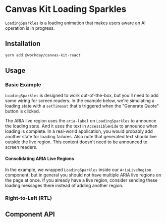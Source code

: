 

<Meta of={LoadingSparklesStories} />

# Canvas Kit Loading Sparkles

`LoadingSparkles` is a loading animation that makes users aware an AI operation is in progress.

## Installation

```sh
yarn add @workday/canvas-kit-react
```

## Usage

### Basic Example

`LoadingSparkles` is designed to work out-of-the-box, but you'll need to add some wiring for screen
readers. In the example below, we're simulating a loading state with a `setTimeout` that's triggered
when the "Generate Quote" button is clicked.

The ARIA live region uses the `aria-label` on `LoadingSparkles` to announce the loading state. And
it uses the text in `AccessibleHide` to announce when loading is complete. In a real-world
application, you would probably add another state for loading failures. Also note that generated
text should live outside the live region. This content doesn't need to be announced to screen
readers.

#### Consolidating ARIA Live Regions

In the example, we wrapped `LoadingSparkles` inside our `AriaLiveRegion` component, but in general
you should not have multiple ARIA live regions on the page at once. If you already have a live
region, consider sending these loading messages there instead of adding another region.

<CodeExamplePreview code={Basic} />

### Right-to-Left (RTL)

<CodeExamplePreview code={RTL} />

## Component API

<SymbolDoc name="LoadingSparkles" fileName="/preview-react/" />
